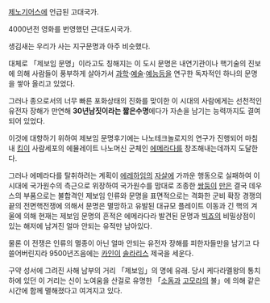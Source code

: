 [[제노기어스]]에 언급된 고대국가.

4000년전 영화를 번영했던 근대도시국가.

생김새는 우리가 사는 지구문명과 아주 비슷했다.
 
대체로 「제보임 문명」이라고도 칭해지는 이 도시 문명은 내연기관이나 핵기술의 진보에 의해 사람들이 풍부하게 살아가서 [[과학]]·[[예술]]·[[예능]]등을 연구한 독자적인 하나의 문명을 쌓아 올리고 있었다.
 
그러나 종으로서의 너무 빠른 포화상태의 진화를 맞이한 이 시대의 사람에게는 선천적인 유전자 장해가 만연해 '''30년남짓이라는 짧은수명'''에다가 자손을 남기는 능력까지도 결여되어 있었다. 

이것에 대항하기 위하여 제보임 문명후기에는 나노테크놀로지의 연구가 진행되어 마침내 [[킴]]이 사람세포의 에뮬레이트 나노머신 군체인 [[에메라다]]를 창조해내는데까지 도달한다.
 
그러나 에메라다를 탈취하려는 계획이 [[에레하임]]의 [[자살]]에 가까운 행동으로 실패하여 이 시대에 국가원수의 측근으로 위장하여 국가원수를 맘대로 조종한 [[쌍둥이]] [[만]]은 결국 데우스의 부품으로는 불합격인 제보임 인류와 문명을 표면적으로는 격화한 군비 확장 경쟁의 끝의 전면핵전쟁에 의해서 문명은 멸망하고 유발된 대규모 플레이트 이동과 긴 핵의 겨울에 의해 현재는 제보임 문명의 흔적은 에메라다라 발견된 문명과 [[빅죠]]의 비밀상점이 있는 해저에 남겨진 얼마 안되는 유적만 남아있다. 

물론 이 전쟁은 인류의 멸종이 아닌 얼마 안되는 유전자 장해를 피한자들만을 남기고 다 쓸어버린지라 9500년즈음에는 [[카인]]이 [[솔라리스]] 제국을 세운다. 
　

구약 성서에 그려진 사해 남부의 거리 「제보임」의 명에 유래. 당시 케다라멜왕의 통치하에 있던 이 거리는 신이 노여움을 산걸로 유명한 「[[소돔]]과 [[고모라]]의 불」에 의해 같은시간에 함께 멸해졌다고 여겨지고 있다. 
